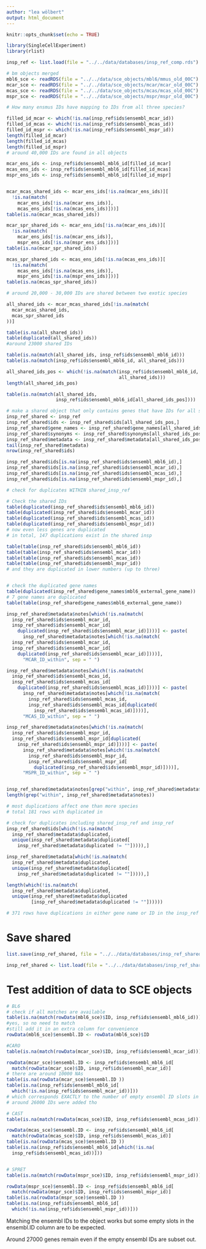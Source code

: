 ```yaml
---
author: "lea wölbert"
output: html_document
---
```


```r
knitr::opts_chunk$set(echo = TRUE)
```

```r
library(SingleCellExperiment)
library(rlist)
```


```r

insp_ref <- list.load(file = "../../data/databases/insp_ref_comp.rds")

```

```r

# bm objects merged
mbl6_sce <- readRDS(file = "../../data/sce_objects/mbl6/mmus_old_00C")
mcar_sce <- readRDS(file = "../../data/sce_objects/mcar/mcar_old_00C")
mcas_sce <- readRDS(file = "../../data/sce_objects/mcas/mcas_old_00C")
mspr_sce <- readRDS(file = "../../data/sce_objects/mspr/mspr_old_00C")

```


```r

# How many ensmus IDs have mapping to IDs from all three species?

filled_id_mcar <- which(!is.na(insp_ref$ids$ensembl_mcar_id))
filled_id_mcas <- which(!is.na(insp_ref$ids$ensembl_mcas_id))
filled_id_mspr <- which(!is.na(insp_ref$ids$ensembl_mspr_id))
length(filled_id_mcar)
length(filled_id_mcas)
length(filled_id_mspr)
# around 40,000 IDs are found in all objects

mcar_ens_ids <- insp_ref$ids$ensembl_mbl6_id[filled_id_mcar]
mcas_ens_ids <- insp_ref$ids$ensembl_mbl6_id[filled_id_mcas]
mspr_ens_ids <- insp_ref$ids$ensembl_mbl6_id[filled_id_mspr]


mcar_mcas_shared_ids <- mcar_ens_ids[!is.na(mcar_ens_ids)][
  !is.na(match(
    mcar_ens_ids[!is.na(mcar_ens_ids)],
    mcas_ens_ids[!is.na(mcas_ens_ids)]))]
table(is.na(mcar_mcas_shared_ids))

mcar_spr_shared_ids <- mcar_ens_ids[!is.na(mcar_ens_ids)][
  !is.na(match(
    mcar_ens_ids[!is.na(mcar_ens_ids)],
    mspr_ens_ids[!is.na(mspr_ens_ids)]))]
table(is.na(mcar_spr_shared_ids))

mcas_spr_shared_ids <- mcas_ens_ids[!is.na(mcas_ens_ids)][
  !is.na(match(
    mcas_ens_ids[!is.na(mcas_ens_ids)],
    mspr_ens_ids[!is.na(mspr_ens_ids)]))]
table(is.na(mcas_spr_shared_ids))

# around 20,000 - 30,000 IDs are shared between two exotic species

all_shared_ids <- mcar_mcas_shared_ids[!is.na(match(
  mcar_mcas_shared_ids,
  mcas_spr_shared_ids
))]

table(is.na(all_shared_ids))
table(duplicated(all_shared_ids))
#around 23000 shared IDs

table(is.na(match(all_shared_ids, insp_ref$ids$ensembl_mbl6_id)))
table(is.na(match(insp_ref$ids$ensembl_mbl6_id, all_shared_ids)))

all_shared_ids_pos <- which(!is.na(match(insp_ref$ids$ensembl_mbl6_id,
                                         all_shared_ids)))
length(all_shared_ids_pos)

table(is.na(match(all_shared_ids, 
                  insp_ref$ids$ensembl_mbl6_id[all_shared_ids_pos])))

# make a shared object that only contains genes that have IDs for all species
insp_ref_shared <- insp_ref
insp_ref_shared$ids <- insp_ref_shared$ids[all_shared_ids_pos,]
insp_ref_shared$gene_names <- insp_ref_shared$gene_names[all_shared_ids_pos,]
insp_ref_shared$synonyms <- insp_ref_shared$synonyms[all_shared_ids_pos,]
insp_ref_shared$metadata <- insp_ref_shared$metadata[all_shared_ids_pos,]
tail(insp_ref_shared$metadata)
nrow(insp_ref_shared$ids)

```

```r

insp_ref_shared$ids[is.na(insp_ref_shared$ids$ensembl_mbl6_id),]
insp_ref_shared$ids[is.na(insp_ref_shared$ids$ensembl_mcar_id),]
insp_ref_shared$ids[is.na(insp_ref_shared$ids$ensembl_mcas_id),]
insp_ref_shared$ids[is.na(insp_ref_shared$ids$ensembl_mspr_id),]

```


```r

# check for duplicates WITHIN shared_insp_ref

# Check the shared IDs
table(duplicated(insp_ref_shared$ids$ensembl_mbl6_id))
table(duplicated(insp_ref_shared$ids$ensembl_mcar_id))
table(duplicated(insp_ref_shared$ids$ensembl_mcas_id))
table(duplicated(insp_ref_shared$ids$ensembl_mspr_id))
# now even less genes are duplicated
# in total, 147 duplications exist in the shared insp

table(table(insp_ref_shared$ids$ensembl_mbl6_id))
table(table(insp_ref_shared$ids$ensembl_mcar_id))
table(table(insp_ref_shared$ids$ensembl_mcas_id))
table(table(insp_ref_shared$ids$ensembl_mspr_id))
# and they are duplicated in lower numbers (up to three)


# check the duplicated gene names
table(duplicated(insp_ref_shared$gene_names$mbl6_external_gene_name))
# 7 gene names are duplicated
table(table(insp_ref_shared$gene_names$mbl6_external_gene_name))

```

```r

insp_ref_shared$metadata$notes[which(!is.na(match(
  insp_ref_shared$ids$ensembl_mcar_id,
  insp_ref_shared$ids$ensembl_mcar_id[
    duplicated(insp_ref_shared$ids$ensembl_mcar_id)])))] <- paste(
      insp_ref_shared$metadata$notes[which(!is.na(match(
  insp_ref_shared$ids$ensembl_mcar_id,
  insp_ref_shared$ids$ensembl_mcar_id[
    duplicated(insp_ref_shared$ids$ensembl_mcar_id)])))], 
      "MCAR_ID_within", sep = " ")

insp_ref_shared$metadata$notes[which(!is.na(match(
  insp_ref_shared$ids$ensembl_mcas_id,
  insp_ref_shared$ids$ensembl_mcas_id[
    duplicated(insp_ref_shared$ids$ensembl_mcas_id)])))] <- paste(
      insp_ref_shared$metadata$notes[which(!is.na(match(
        insp_ref_shared$ids$ensembl_mcas_id,
        insp_ref_shared$ids$ensembl_mcas_id[duplicated(
          insp_ref_shared$ids$ensembl_mcas_id)])))],
      "MCAS_ID_within", sep = " ")

insp_ref_shared$metadata$notes[which(!is.na(match(
  insp_ref_shared$ids$ensembl_mspr_id,
  insp_ref_shared$ids$ensembl_mspr_id[duplicated(
    insp_ref_shared$ids$ensembl_mspr_id)])))] <- paste(
      insp_ref_shared$metadata$notes[which(!is.na(match(
        insp_ref_shared$ids$ensembl_mspr_id, 
        insp_ref_shared$ids$ensembl_mspr_id[
          duplicated(insp_ref_shared$ids$ensembl_mspr_id)])))],
      "MSPR_ID_within", sep = " ")


insp_ref_shared$metadata$notes[grep("within", insp_ref_shared$metadata$notes)]
length(grep("within", insp_ref_shared$metadata$notes))

# most duplications affect one than more species
# total 181 rows with duplicated in 

```

```r

# check for duplicates including shared_insp_ref and insp_ref
insp_ref_shared$ids[which(!is.na(match(
  insp_ref_shared$metadata$duplicated, 
  unique(insp_ref_shared$metadata$duplicated[
    insp_ref_shared$metadata$duplicated != ""])))),]

insp_ref_shared$metadata[which(!is.na(match(
  insp_ref_shared$metadata$duplicated, 
  unique(insp_ref_shared$metadata$duplicated[
    insp_ref_shared$metadata$duplicated != ""])))),]

length(which(!is.na(match(
  insp_ref_shared$metadata$duplicated, 
  unique(insp_ref_shared$metadata$duplicated
         [insp_ref_shared$metadata$duplicated != ""])))))

# 371 rows have duplications in either gene name or ID in the insp_ref dataset (all)

```

# Save shared

```r

list.save(insp_ref_shared, file = "../../data/databases/insp_ref_shared.rds")

```

```r

insp_ref_shared <- list.load(file = "../../data/databases/insp_ref_shared.rds")

```

# Test addition of data to SCE objects

```r

# BL6
# check if all matches are available
table(is.na(match(rowData(mbl6_sce)$ID, insp_ref$ids$ensembl_mbl6_id)))
#yes, so no need to match
#still add it in an extra column for convenience
rowData(mbl6_sce)$ensembl.ID <- rowData(mbl6_sce)$ID

#CARO
table(is.na(match(rowData(mcar_sce)$ID, insp_ref$ids$ensembl_mcar_id)))

rowData(mcar_sce)$ensembl.ID <- insp_ref$ids$ensembl_mbl6_id[
  match(rowData(mcar_sce)$ID, insp_ref$ids$ensembl_mcar_id)]
# there are around 10000 NAs
table(is.na(rowData(mcar_sce)$ensembl.ID ))
table(is.na(insp_ref$ids$ensembl_mbl6_id[
  which(!is.na(insp_ref$ids$ensembl_mcar_id))]))
# which corresponds EXACTLY to the number of empty ensembl ID slots in insp_ref
# around 26000 IDs were added tho

# CAST
table(is.na(match(rowData(mcas_sce)$ID, insp_ref$ids$ensembl_mcas_id)))

rowData(mcas_sce)$ensembl.ID <- insp_ref$ids$ensembl_mbl6_id[
  match(rowData(mcas_sce)$ID, insp_ref$ids$ensembl_mcas_id)]
table(is.na(rowData(mcas_sce)$ensembl.ID ))
table(is.na(insp_ref$ids$ensembl_mbl6_id[which(!is.na(
  insp_ref$ids$ensembl_mcas_id))]))


# SPRET
table(is.na(match(rowData(mspr_sce)$ID, insp_ref$ids$ensembl_mspr_id)))

rowData(mspr_sce)$ensembl.ID <- insp_ref$ids$ensembl_mbl6_id[
  match(rowData(mspr_sce)$ID, insp_ref$ids$ensembl_mspr_id)]
table(is.na(rowData(mspr_sce)$ensembl.ID ))
table(is.na(insp_ref$ids$ensembl_mbl6_id[
  which(!is.na(insp_ref$ids$ensembl_mspr_id))]))

```

Matching the ensembl IDs to the object works but some empty slots in the
ensembl.ID column are to be expected.

Around 27000 genes remain even if the empty ensembl IDs are subset out.
